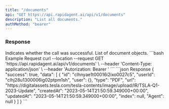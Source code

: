 ```yaml
---
title: "/documents"
api: "GET https://api.rapidagent.ai/api/v1/documents"
description: "List all documents."
authMethod: "bearer"
---
```


### Response

<ResponseField name="success" type="boolean">
  Indicates whether the call was successful.
</ResponseField>

<ResponseField name="data" type="array">
  List of document objects.
</ResponseField>

<RequestExample>
```bash Example Request
curl --location --request GET 'https://api.rapidagent.ai/api/v1/documents' \
--header 'Content-Type: application/json' \
--header 'Autorization: Bearer <token>'
```
</RequestExample>

<ResponseExample>
```json Response
{
  "success": true,
  "data": [
    {
      "id": "clhnyae1t00016i2ixo0027c5",
      "userId": "clhj28u1300006ig02ptpm1sh",
      "user": {},
      "type": "PDF",
      "url": "https://digitalassets.tesla.com/tesla-contents/image/upload/IR/TSLA-Q1-2023-Update",
      "createdAt": "2023-05-14T21:50:59.349000+00:00",
      "updatedAt": "2023-05-14T21:50:59.349000+00:00",
      "index": null,
      "Agent": null
    } 
  ]
}
```
</ResponseExample>
